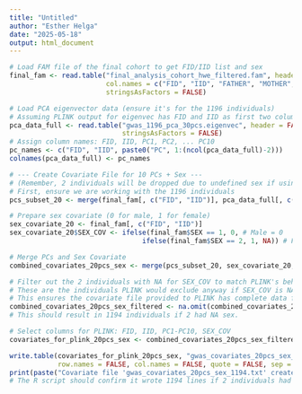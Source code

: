 ```yaml
---
title: "Untitled"
author: "Esther Helga"
date: "2025-05-18"
output: html_document
---
```



```r

# Load FAM file of the final cohort to get FID/IID list and sex
final_fam <- read.table("final_analysis_cohort_hwe_filtered.fam", header = FALSE, 
                        col.names = c("FID", "IID", "FATHER", "MOTHER", "SEX", "PHENOTYPE_DUMMY"), 
                        stringsAsFactors = FALSE)

```


```r

# Load PCA eigenvector data (ensure it's for the 1196 individuals)
# Assuming PLINK output for eigenvec has FID and IID as first two columns, then PCs
pca_data_full <- read.table("gwas_1196_pca_30pcs.eigenvec", header = FALSE, 
                            stringsAsFactors = FALSE)
# Assign column names: FID, IID, PC1, PC2, ... PC10
pc_names <- c("FID", "IID", paste0("PC", 1:(ncol(pca_data_full)-2))) 
colnames(pca_data_full) <- pc_names

```


```r

# --- Create Covariate File for 10 PCs + Sex ---
# (Remember, 2 individuals will be dropped due to undefined sex if using the sex covariate)
# First, ensure we are working with the 1196 individuals
pcs_subset_20 <- merge(final_fam[, c("FID", "IID")], pca_data_full[, c("FID", "IID", paste0("PC", 1:20))], by = c("FID", "IID"))

# Prepare sex covariate (0 for male, 1 for female)
sex_covariate_20 <- final_fam[, c("FID", "IID")]
sex_covariate_20$SEX_COV <- ifelse(final_fam$SEX == 1, 0, # Male = 0
                                 ifelse(final_fam$SEX == 2, 1, NA)) # Female = 1, NA for others

# Merge PCs and Sex Covariate
combined_covariates_20pcs_sex <- merge(pcs_subset_20, sex_covariate_20, by = c("FID", "IID"))

# Filter out the 2 individuals with NA for SEX_COV to match PLINK's behavior
# These are the individuals PLINK would exclude anyway if SEX_COV is NA.
# This ensures the covariate file provided to PLINK has complete data for all included covariates.
combined_covariates_20pcs_sex_filtered <- na.omit(combined_covariates_20pcs_sex) 
# This should result in 1194 individuals if 2 had NA sex.

# Select columns for PLINK: FID, IID, PC1-PC10, SEX_COV
covariates_for_plink_20pcs_sex <- combined_covariates_20pcs_sex_filtered[, c("FID", "IID", paste0("PC", 1:20), "SEX_COV")]


```


```r

write.table(covariates_for_plink_20pcs_sex, "gwas_covariates_20pcs_sex_1194.txt", 
            row.names = FALSE, col.names = FALSE, quote = FALSE, sep = "\t")
print(paste("Covariate file 'gwas_covariates_20pcs_sex_1194.txt' created for", nrow(covariates_for_plink_20pcs_sex), "individuals."))
# The R script should confirm it wrote 1194 lines if 2 individuals had NA sex.

```


